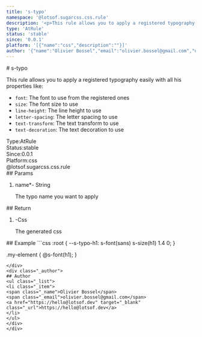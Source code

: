 ```yaml
---
title: 's-typo'
namespace: '@lotsof.sugarcss.css.rule'
description: '<p>This rule allows you to apply a registered typography easily with all his properties like:</p> <ul> <li><code>font</code>: The font to use from the registered ones</li> <li><code>size</code>: The font size to use</li> <li><code>line-height</code>: The line height to use</li> <li><code>letter-spacing</code>: The letter spacing to use</li> <li><code>text-transform</code>: The text transform to use</li> <li><code>text-decoration</code>: The text decoration to use</li> </ul> '
type: 'AtRule'
status: 'stable'
since: '0.0.1'
platform: '[{"name":"css","description":""}]'
author: '{"name":"Olivier Bossel","email":"olivier.bossel@gmail.com","url":"https://hello@lotsof.dev"}'
---
```

<div class="docmap-mdx">
# s-typo
<div class="_description typo-lead typo-format">
<p>This rule allows you to apply a registered typography easily with all his properties like:</p>
<ul>
<li><code>font</code>: The font to use from the registered ones</li>
<li><code>size</code>: The font size to use</li>
<li><code>line-height</code>: The line height to use</li>
<li><code>letter-spacing</code>: The letter spacing to use</li>
<li><code>text-transform</code>: The text transform to use</li>
<li><code>text-decoration</code>: The text decoration to use</li>
</ul>

</div>
<div class="_metas">
<div class="_type"><span class="_type-label">Type:</span><span class="_type-value">AtRule</span></div>
<div class="_status"><span class="_status-label">Status:</span><span class="_status-value -stable">stable</span></div>
<div class="_since"><span class="_since-label">Since:</span><span class="_since-value">0.0.1</span></div>
<div class="_platform"><span class="_platform-label">Platform:</span><span class="_platform-value -css">css</span></div>
</div>
<div class="_namespace">@lotsof.sugarcss.css.rule</div>
<div class="_params">
## Params
<ol class="_list">
<li class="_item">
<span class="_name">name<span class="_required">*</span></span><span class="_default">-</span> <span class="_type">String</span>
<p class="_description">The typo name you want to apply</p>
</li>
</ol>
</div>
<div class="_return">
## Return
<ol class="_list">
<li class="_item">
<span class="_default">-</span><span class="_type">Css</span>
<p class="_description">The generated css</p>
</li>
</ol>
</div>
<div class="_examples">
## Example
```css
:root {
   --s-typo-h1: s-font(sans) s-size(h1) 1.4 0;
}

.my-element {
     @s-font(h1);
}
```
</div>
<div class="_author">
## Author
<ul class="_list">
<li class="_item">
<span class="_name">Olivier Bossel</span>
<span class="_email">olivier.bossel@gmail.com</span>
<a href="https://hello@lotsof.dev" target="_blank" class="_url">https://hello@lotsof.dev</a>
</li>
</ul>
</div>
</div>